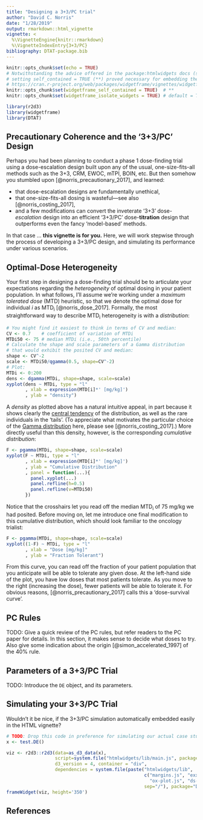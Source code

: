 ```yaml
---
title: "Designing a 3+3/PC trial"
author: "David C. Norris"
date: "1/28/2019"
output: rmarkdown::html_vignette
vignette: <
  %\VignetteEngine{knitr::rmarkdown}
  %\VignetteIndexEntry{3+3/PC}
bibliography: DTAT-package.bib
---
```


```r
knitr::opts_chunk$set(echo = TRUE)
# Notwithstanding the advice offered in the package:htmlwidgets docs (see link),
# setting self_contained = TRUE (**) proved necessary for embedding the D3 viz.
# https://cran.r-project.org/web/packages/widgetframe/vignettes/widgetframe_and_knitr.html 
knitr::opts_chunk$set(widgetframe_self_contained = TRUE)  # **
knitr::opts_chunk$set(widgetframe_isolate_widgets = TRUE) # default = TRUE

library(r2d3)
library(widgetframe)
library(DTAT)
```

## Precautionary Coherence and the '3+3/PC' Design

Perhaps you had been planning to conduct a phase 1 dose-finding trial using a dose-escalation design built upon any of the usual, one-size-fits-all methods such as the 3+3, CRM, EWOC, mTPI, BOIN, etc. But then somehow you stumbled upon [@norris_precautionary_2017], and learned:

* that dose-escalation designs are fundamentally unethical,
* that one-size-fits-all dosing is wasteful---see also [@norris_costing_2017],
* and a few modifications can convert the inveterate '3+3' dose-*escalation* design into an efficient '3+3/PC' dose-**titration** design that outperforms even the fancy 'model-based' methods.

In that case ... **this vignette is for you.** Here, we will work stepwise through the process of developing a 3+3/PC design, and simulating its performance under various scenarios.

## Optimal-Dose Heterogeneity

Your first step in designing a dose-finding trial should be to articulate your expectations regarding the *heterogeneity* of optimal dosing in your patient population. In what follows, I'll assume we're working under a *maximum tolerated dose* (MTD) heuristic, so that we denote the optimal dose for individual *i* as MTD~i~ [@norris_dose_2017]. Formally, the most straightforward way to describe MTD~i~ heterogeneity is with a *distribution*:

```r
# You might find it easiest to think in terms of CV and median:
CV <- 0.7    # coefficient of variation of MTDi
MTDi50 <- 75 # median MTDi (i.e., 50th percentile)
# Calculate the shape and scale parameters of a Gamma distribution
# that would exhibit the posited CV and median:
shape <- CV^-2
scale <- MTDi50/qgamma(0.5, shape=CV^-2)
# Plot:
MTDi <- 0:200
dens <- dgamma(MTDi, shape=shape, scale=scale)
xyplot(dens ~ MTDi, type = "l"
       , xlab = expression(MTD[i]*' [mg/kg]')
       , ylab = "density")
```

A *density* as plotted above has a natural intuitive appeal, in part because it shows clearly the [central tendency](https://en.wikipedia.org/wiki/Central_tendency) of the distribution, as well as the rare individuals in the 'tails'. (To appreciate what motivates the particular choice of the [Gamma distribution](https://en.wikipedia.org/wiki/Gamma_distribution) here, please see [@norris_costing_2017].) More directly useful than this density, however, is the corresponding *cumulative distribution*:

```r
F <- pgamma(MTDi, shape=shape, scale=scale)
xyplot(F ~ MTDi, type = "l"
       , xlab = expression(MTD[i]*' [mg/kg]')
       , ylab = "Cumulative Distribution"
       , panel = function(...){
         panel.xyplot(...)
         panel.refline(h=0.5)
         panel.refline(v=MTDi50)
       })
```

Notice that the crosshairs let you read off the median MTD~i~ of 75 mg/kg we had posited. Before moving on, let me introduce one final modification to this cumulative distribution, which should look familiar to the oncology trialist:

```r
F <- pgamma(MTDi, shape=shape, scale=scale)
xyplot((1-F) ~ MTDi, type = "l"
       , xlab = "Dose [mg/kg]"
       , ylab = "Fraction Tolerant")
```

From this curve, you can read off the fraction of your patient population that you anticipate will be able to tolerate any given dose. At the left-hand side of the plot, you have low doses that most patients tolerate. As you move to the right (increasing the dose), fewer patients will be able to tolerate it. For obvious reasons, [@norris_precautionary_2017] calls this a 'dose-survival curve'.

## PC Rules

TODO: Give a quick review of the PC rules, but refer readers to the PC paper for details. In this section, it makes sense to decide what doses to try. Also give some indication about the origin [@simon_accelerated_1997] of the 40% rule.

## Parameters of a 3+3/PC Trial

TODO: Introduce the `DE` object, and its parameters.

## Simulating your 3+3/PC Trial

Wouldn't it be nice, if the 3+3/PC simulation automatically embedded easily in the HTML vignette?

```r
# TODO: Drop this code in preference for simulating our actual case study.
x <- test.DE()
```

```r
viz <- r2d3::r2d3(data=as_d3_data(x),
                  script=system.file("htmlwidgets/lib/main.js", package="DTAT"),
                  d3_version = 4, container = "div",
                  dependencies = system.file(paste("htmlwidgets/lib",
                                                   c("margins.js", "exx.js",
                                                     "ox-plot.js", "ds-plot.js"),
                                                   sep="/"), package="DTAT"))
frameWidget(viz, height='350')
```


## References

